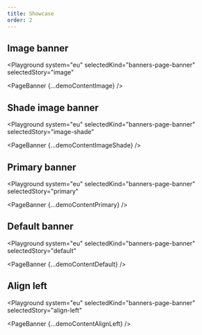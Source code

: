 ```yaml
---
title: Showcase
order: 2
---
```




## Image banner

<Playground
  system="eu"
  selectedKind="banners-page-banner"
  selectedStory="image"
>
  <PageBanner {...demoContentImage} />
</Playground>

## Shade image banner

<Playground
  system="eu"
  selectedKind="banners-page-banner"
  selectedStory="image-shade"
>
  <PageBanner {...demoContentImageShade} />
</Playground>

## Primary banner

<Playground
  system="eu"
  selectedKind="banners-page-banner"
  selectedStory="primary"
>
  <PageBanner {...demoContentPrimary} />
</Playground>

## Default banner

<Playground
  system="eu"
  selectedKind="banners-page-banner"
  selectedStory="default"
>
  <PageBanner {...demoContentDefault} />
</Playground>

## Align left

<Playground
  system="eu"
  selectedKind="banners-page-banner"
  selectedStory="align-left"
>
  <PageBanner {...demoContentAlignLeft} />
</Playground>
